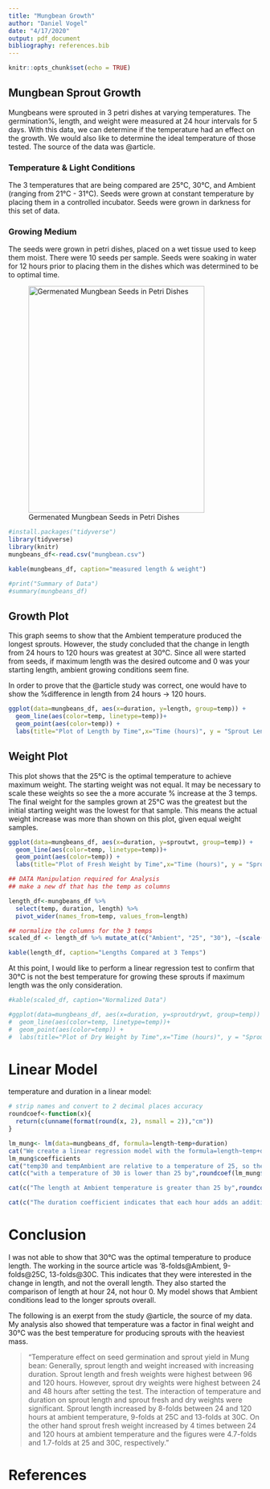 ```yaml
---
title: "Mungbean Growth"
author: "Daniel Vogel"
date: "4/17/2020"
output: pdf_document
bibliography: references.bib
---
```


```r
knitr::opts_chunk$set(echo = TRUE)
```

## Mungbean Sprout Growth

Mungbeans were sprouted in 3 petri dishes at varying temperatures.  The germination%, length, and weight were measured at 24 hour intervals for 5 days.  With this data, we can determine if the temperature had an effect on the growth.  We would also like to determine the ideal temperature of those tested.  The source of the data was @article.

### Temperature & Light Conditions

The 3 temperatures that are being compared are 25&deg;C, 30&deg;C, and Ambient (ranging from 21&deg;C - 31&deg;C).  Seeds were grown at constant temperature by placing them in a controlled incubator.  Seeds were grown in darkness for this set of data.

### Growing Medium

The seeds were grown in petri dishes, placed on a wet tissue used to keep them moist.  There were 10 seeds per sample.  Seeds were soaking in water for 12 hours prior to placing them in the dishes which was determined to be to optimal time.


![Germenated Mungbean Seeds in Petri Dishes](Germinated-seeds.png){#id .class width=350 height=450px}

```r
#install.packages("tidyverse")
library(tidyverse)
library(knitr)
mungbeans_df<-read.csv("mungbean.csv")

kable(mungbeans_df, caption="measured length & weight")

#print("Summary of Data")
#summary(mungbeans_df)
```


## Growth Plot

This graph seems to show that the Ambient temperature produced the longest sprouts.  However, the study concluded that the change in length from 24 hours to 120 hours was greatest at 30&deg;C.  Since all were started from seeds, if maximum length was the desired outcome and 0 was your starting length, ambient growing conditions seem fine.

In order to prove that the @article study was correct, one would have to show the %difference in length from 24 hours -> 120 hours.      

```r

ggplot(data=mungbeans_df, aes(x=duration, y=length, group=temp)) +
  geom_line(aes(color=temp, linetype=temp))+
  geom_point(aes(color=temp)) +
  labs(title="Plot of Length by Time",x="Time (hours)", y = "Sprout Length (cm)")
```

## Weight Plot

This plot shows that the 25&deg;C is the optimal temperature to achieve maximum weight. The starting weight was not equal.  It may be necessary to scale these weights so see the a more accurate % increase at the 3 temps. The final weight for the samples grown at 25&deg;C was the greatest but the initial starting weight was the lowest for that sample.  This means the actual weight increase was more than shown on this plot, given equal weight samples.


```r
ggplot(data=mungbeans_df, aes(x=duration, y=sproutwt, group=temp)) +
  geom_line(aes(color=temp, linetype=temp))+
  geom_point(aes(color=temp)) +
  labs(title="Plot of Fresh Weight by Time",x="Time (hours)", y = "Sprout Weight (g)")

## DATA Manipulation required for Analysis
## make a new df that has the temp as columns

length_df<-mungbeans_df %>% 
  select(temp, duration, length) %>%
  pivot_wider(names_from=temp, values_from=length)

## normalize the columns for the 3 temps
scaled_df <- length_df %>% mutate_at(c("Ambient", "25", "30"), ~(scale(.) %>% as.vector))

kable(length_df, caption="Lengths Compared at 3 Temps")
```

At this point, I would like to perform a linear regression test to confirm that 30&deg;C is not the best temperature for growing these sprouts if maximum length was the only consideration.

```r
#kable(scaled_df, caption="Normalized Data")

#ggplot(data=mungbeans_df, aes(x=duration, y=sproutdrywt, group=temp)) +
#  geom_line(aes(color=temp, linetype=temp))+
#  geom_point(aes(color=temp)) +
#  labs(title="Plot of Dry Weight by Time",x="Time (hours)", y = "Sprout Weight (g)")
```
\pagebreak
# Linear Model
temperature and duration in a linear model:
```r

# strip names and convert to 2 decimal places accuracy
roundcoef<-function(x){
  return(c(unname(format(round(x, 2), nsmall = 2)),"cm"))
}

lm_mung<- lm(data=mungbeans_df, formula=length~temp+duration)
cat("We create a linear regression model with the formula=length~temp+duration")
lm_mung$coefficients
cat("temp30 and tempAmbient are relative to a temperature of 25, so the length of plants grown")
cat(c("with a temperature of 30 is lower than 25 by",roundcoef(lm_mung$coefficients["temp30"]),"."))

cat(c("The length at Ambient temperature is greater than 25 by",roundcoef(lm_mung$coefficients["tempAmbient"]),"on average. "))

cat(c("The duration coefficient indicates that each hour adds an additional",roundcoef(lm_mung$coefficients["duration"]),"of growth") )

```

# Conclusion

I was not able to show that 30&deg;C was the optimal temperature to produce length.  The working in the source article
was '8-folds\@Ambient, 9-folds\@25C, 13-folds\@30C.  This indicates that they were interested in the change in length, and not the overall length.  They also started the comparison of length at hour 24, not hour 0.  My model shows that Ambient conditions lead to the longer sprouts overall.  

The following is an exerpt from the study @article, the source of my data.  My analysis also showed that temperature was a factor in final weight and 30&deg;C was the best temperature for producing sprouts with the heaviest mass.

>"Temperature effect  on seed germination and  sprout yield in Mung bean: Generally, sprout length and weight
>increased  with increasing  duration. Sprout length  and fresh weights were highest between 96 and 120 hours.
>However, sprout dry weights  were highest between 24 and 48 hours after setting the test.
>The interaction of temperature  and  duration on sprout length and sprout fresh and dry weights were
>significant. Sprout length increased by 8-folds between 24 and 120 hours at ambient temperature,
>9-folds at 25C and 13-folds at 30C. On the other hand sprout fresh weight increased by 4 times between
>24 and 120 hours at ambient temperature and the figures were 4.7-folds and 1.7-folds at 25 and 30C, respectively." 


# References